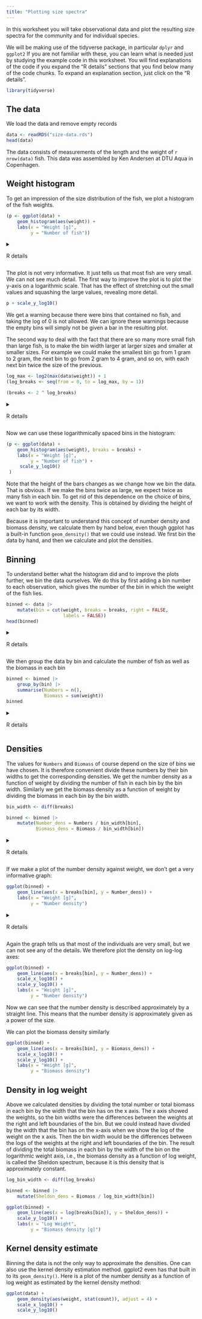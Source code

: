```yaml
---
title: "Plotting size spectra"
---
```


In this worksheet you will take observational data and plot the resulting size spectra for the community and for individual species.

We will be making use of the tidyverse package, in particular `dplyr` and `ggplot2` If you are not familiar with these, you can learn what is needed just by studying the example code in this worksheet. You will find explanations of the code if you expand the "R details" sections that you find below many of the code chunks. To expand an explanation section, just click on the "R details".

```r
library(tidyverse)
```

## The data

We load the data and remove empty records

```r
data <- readRDS("size-data.rds")
head(data)
```

The data consists of measurements of the length and the weight of `r nrow(data)` fish. This data was assembled by Ken Andersen at DTU Aqua in Copenhagen.

## Weight histogram

To get an impression of the size distribution of the fish, we plot a histogram of the fish weights.

```r
(p <- ggplot(data) +
    geom_histogram(aes(weight)) +
    labs(x = "Weight [g]",
         y = "Number of fish"))
```

<details>

<summary>

R details

</summary>

We have used the ggplot2 package, included in the tidyverse package, to make the plot. It is much more powerful and convenient than the base plot commands. It implements the "grammar of graphics". If you are not already using ggplot2 it is worth your time to familiarise yourself with it. However for the purpose of this tutorial, you can simply pick up the syntax from the examples we give.

In the above we first specify with `ggplot(data)` that the graph shall be based on the data frame `data` that we loaded previously. We then add features to the graph with the `+`.

First `geom_histogram()` specifies that we want a histogram plot. The argument specifies the variable to be represented. Note how this is wrapped in a call to `aes()`. Don't ask why, that is the way the grammar of graphics likes it. The specification of how the variables are tied to the aesthetics of the graph will always be given withing the `aes()` function.

Then we add our own labels to the axes with `labs()`.

We assign the resulting plot to the variable `p` because that way we can manipulate the plot further below. Because the assignment operator in R does not display any result, we added another line with just the variable name `p` which will display the plot.

</details>

The plot is not very informative. It just tells us that most fish are very small. We can not see much detail. The first way to improve the plot is to plot the y-axis on a logarithmic scale. That has the effect of stretching out the small values and squashing the large values, revealing more detail.

```r
p + scale_y_log10()
```

We get a warning because there were bins that contained no fish, and taking the log of 0 is not allowed. We can ignore these warnings because the empty bins will simply not be given a bar in the resulting plot.

The second way to deal with the fact that there are so many more small fish than large fish, is to make the bin width larger at larger sizes and smaller at smaller sizes. For example we could make the smallest bin go from 1 gram to 2 gram, the next bin to go from 2 gram to 4 gram, and so on, with each next bin twice the size of the previous.

```r
log_max <- log2(max(data$weight)) + 1
(log_breaks <- seq(from = 0, to = log_max, by = 1))

(breaks <- 2 ^ log_breaks)
```

<details>

<summary>

R details

</summary>

We had decided that we wanted the breaks between the bins to be at powers of 2. We first create the vector `log_breaks` with the exponents. The `seq()` function creates a vector of numbers starting at `from` and going up to `to` in steps of size `by`. You do not need to give the names of the arguments because they can also be identified by their position. So you could also have written `seq(0, log_max, 1)`. Such integer sequences are used so often that there is the even shorter notation `0:log_max` giving the same sequence.

Note how R is good at vectorised calculations. The second line above creates a vector containing the powers of 2 with the exponents taken from the entries of the vector `log_breaks`.

The reason we have put parentheses `( ... )` around the assignments in the above code is because that also leads to the result being displayed whereas the assignment operator without those parentheses around it would not display anything.

</details>

Now we can use these logarithmically spaced bins in the histogram:

```r
(p <- ggplot(data) +
    geom_histogram(aes(weight), breaks = breaks) +
    labs(x = "Weight [g]",
         y = "Number of fish") +
     scale_y_log10()
 )
```

Note that the height of the bars changes as we change how we bin the data. That is obvious. If we make the bins twice as large, we expect twice as many fish in each bin. To get rid of this dependence on the choice of bins, we want to work with the density. This is obtained by dividing the height of each bar by its width.

Because it is important to understand this concept of number density and biomass density, we calculate them by hand below, even though ggplot has a built-in function `geom_density()` that we could use instead. We first bin the data by hand, and then we calculate and plot the densities.

## Binning

To understand better what the histogram did and to improve the plots further, we bin the data ourselves. We do this by first adding a bin number to each observation, which gives the number of the bin in which the weight of the fish lies.

```r
binned <- data |>
    mutate(bin = cut(weight, breaks = breaks, right = FALSE,
                     labels = FALSE))
head(binned)
```

<details>

<summary>

R details

</summary>

We used the pipe operator `|>` that simply pipes the output of the code preceeding it into the first argument of the function following it. So the above code is equivalent to

```r
binned <- mutate(data, bin = cut(weight, breaks = breaks, right = FALSE,
                                 labels = FALSE))
```

The pipe operator becomes really useful only if you do a longer sequence of operations on data. You will see examples of its use later.

The `mutate()` function can add new columns to a data frame or modify existing columns. In the above example it adds a new column `bin`. The entries in that column are here calculated by the function `cut` that returns the label of the bin into which an observation falls. We specify the bin boundaries with the `breaks = breaks` to be the boundaries we have calculated above. The `right = FALSE` means that in case an observation falls exactly on a right bin boundary, it is not included in that bin but instead in the next bin. The `labels = FALSE` means that the bins are not labelled by the intervals but simply by integer codes.

</details>

We then group the data by bin and calculate the number of fish as well as the biomass in each bin

```r
binned <- binned |> 
    group_by(bin) |> 
    summarise(Numbers = n(), 
              Biomass = sum(weight))
binned
```

<details>

<summary>

R details

</summary>

After we have grouped together all the observations with the same bin number with the `group_by(bin)`, the `summarize()` function creates a new data frame with one row for each group, which in this case means one row for each bin. That data frame will always have one column specifying the group and then we specified that we want two extra columns: `Numbers` that just counts the number of observations in the group with the `n()` function and `Biomass` that calculates the total biomass in the group by summing the weights of all the fish in that group. Note that the `species` is ignored in this calculation.

In the above code you see the pipe operator `|>` being quite convenient, because it allows us to write the functions in the order in which they are applied, rather than having to write `summarize(group_by(...))`.

</details>

## Densities

The values for `Numbers` and `Biomass` of course depend on the size of bins we have chosen. It is therefore convenient divide these numbers by their bin widths to get the corresponding densities. We get the number density as a function of weight by dividing the number of fish in each bin by the bin width. Similarly we get the biomass density as a function of weight by dividing the biomass in each bin by the bin width.

```r
bin_width <- diff(breaks)

binned <- binned |> 
    mutate(Number_dens = Numbers / bin_width[bin],
           Biomass_dens = Biomass / bin_width[bin])
```

<details>

<summary>

R details

</summary>

</details>

If we make a plot of the number density against weight, we don't get a very informative graph:

```r
ggplot(binned) +
    geom_line(aes(x = breaks[bin], y = Number_dens)) +
    labs(x = "Weight [g]",
         y = "Number density")
```

<details>

<summary>

R details

</summary>

</details>

Again the graph tells us that most of the individuals are very small, but we can not see any of the details. We therefore plot the density on log-log axes:

```r
ggplot(binned) +
    geom_line(aes(x = breaks[bin], y = Number_dens)) + 
    scale_x_log10() + 
    scale_y_log10() +
    labs(x = "Weight [g]",
         y = "Number density")
```

Now we can see that the number density is described approximately by a straight line. This means that the number density is approximately given as a power of the size.

We can plot the biomass density similarly

```r
ggplot(binned) +
    geom_line(aes(x = breaks[bin], y = Biomass_dens)) +
    scale_x_log10() + 
    scale_y_log10() +
    labs(x = "Weight [g]",
         y = "Biomass density")
```

## Density in log weight

Above we calculated densities by dividing the total number or total biomass in each bin by the width that the bin has on the x axis. The x axis showed the weights, so the bin widths were the differences between the weights at the right and left boundaries of the bin. But we could instead have divided by the width that the bin has on the x-axis when we show the log of the weight on the x axis. Then the bin width would be the differences between the logs of the weights at the right and left boundaries of the bin. The result of dividing the total biomass in each bin by the width of the bin on the logarithmic weight axis, i.e., the biomass density as a function of log weight, is called the Sheldon spectrum, because it is this density that is approximately constant.

```r
log_bin_width <- diff(log_breaks)

binned <- binned |> 
    mutate(Sheldon_dens = Biomass / log_bin_width[bin])
```

```r
ggplot(binned) +
    geom_line(aes(x = log(breaks[bin]), y = Sheldon_dens)) +
    scale_y_log10() +
    labs(x = "Log Weight",
         y = "Biomass density [g]")
```

## Kernel density estimate

Binning the data is not the only way to approximate the densities. One can also use the kernel density estimation method. ggplot2 even has that built in to its `geom_density()`. Here is a plot of the number density as a function of log weight as estimated by the kernel density method:

```r
ggplot(data) +
    geom_density(aes(weight, stat(count)), adjust = 4) +
    scale_x_log10() + 
    scale_y_log10()
```
